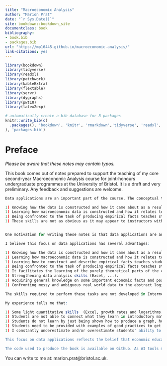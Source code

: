 ```yaml
--- 
title: "Macroeconomic Analysis"
author: "Marion Prat"
date: "`r Sys.Date()`"
site: bookdown::bookdown_site
documentclass: book
bibliography:
- book.bib
- packages.bib
url: "https://mp16445.github.io/macroeconomic-analysis/"
link-citations: yes
---
```


```r
library(bookdown)
library(tidyverse)
library(readxl)
library(patchwork)
library(kableExtra)
library(flextable)
library(servr)
library(dygraphs)
library(pwt10)
library(latex2exp)
```


```r
# automatically create a bib database for R packages
knitr::write_bib(c(
  .packages(), 'bookdown', 'knitr', 'rmarkdown','tidyverse', 'readxl', 'kablextra', 'pwt10'
), 'packages.bib')
```

# Preface {-}

*Please be aware that these notes may contain typos.*

This book comes out of notes prepared to support the teaching of my core second-year Macroeconomic Analysis course for joint-honours undergraduate programmes at the University of Bristol. It is a draft and very preliminary. Any feedback and suggestions are welcome. 


```r

Data applications are an important part of the course. The conceptual tools needed to produce and interpret the empirical facts underlying macroeconomic theories (plots of long-run trends, growth accounting, ...) is not often developed in standard Intermediate Macroeconomic textbooks in the same level of detail as the theory. However, giving a more central stage to the knowledge and skills required to describe the economy at a given point in time (National Accounts) and its dynamics over time has several important benefits:

1) Knowing how the data is constructed and how it came about as a result of historical compromises allows students to acquire some agency in its use and interpretation. Getting a sense of its imperfections and limitations allows us to consider how it could be done differently.
1) Learning how macroeconomic data is constructed and how it relates to the real world facilitates the acquisition of essential vocabulary and concepts. It also makes it easier to relate what is taught to actual events and policies.
1) Being confronted to the task of producing empirical facts teaches students the value of being precise and helps strengthen data analysis skills (Excel, ...).
1) These skills are not as obvious as it may appear to instructors with far more year of experience using them. Yet these have the potential to be highly transferrable skills.


One motivation for writing these notes is that data applications are an important component of the course. For example, in the context of the long-run growth topic, I ask students to describe the growth experience of a country of their choice using data from the Penn World Table, perform a growth accounting decomposition of labour productivity growth in Excel, and analyse it in light of growth theories. The treatment of empirical methods is not often developed in standard Intermediate Macroeconomics textbooks at the level that would enable students to produce empirical facts independently and interpret them correctly. The emphasis is therefore placed on the derivation and explanations of the underlying mathematical concepts, which are developed in more detail.

I believe this focus on data applications has several advantages:

1) Knowing how the data is constructed and how it came about as a result of historical compromises allows students to acquire some agency in its use and interpretation. Because they get a sense of its imperfections and limitations, they are able to consider how it could be done differently.
1) Learning how macroeconomic data is constructed and how it relates to the real world facilitates the acquisition of essential vocabulary and concepts. For example, this ensures that we are not throwing at students concepts such as GDP, inflation, investment, money, ... that only exist at an abstract level. As a second example, the difference between the long-run and the short-run in Macroeconomics is often confusing students. Calculating annual growth rates and annual trend growth rates provides an intuitive representation of the difference between the two.
1) Learning how to construct and describe empirical facts teaches students that the lenses through which they make us see the world is not immune to the use of strong assumptions. Empirical facts are not a-theoretical. 
1) Being confronted to the task of producing empirical facts teaches students the value of being precise.
1) It facilitates the learning of the purely theoretical parts of the course. 
1) Strengthening data analysis skills (Excel, ...). 
1) Acquiring general knowledge on some important economic facts and possibly common sense. 
1) Confronting messy and ambiguous real world data to the abstract logic of theories. Confronting the diversity of world economies and their trajectories. 

The skills required to perform these tasks are not developed in Intermediate Macroeconomic textbooks at the detail level which would allow students to independently produce useful statistics and graphs, interpret them and understand their limitations. This treatment is usually relegated to introductory chapters and there is usually little attempt to link possible data applications to the core content. Some textbooks do include practical data exercises at the end of some chapters but they often seem to be added as an afterthought with little guidance, probably reflecting the belief that data skills must have been acquired in introductory quantitative units and do not pose specific difficulties. Most importantly, there does not seem to be a unified way of defining some concepts such as for example the per-period, trend, average and compound growth rates which need to be understood when faced with the problem of extracting relevant information from the data.

My experience tells me that: 

1) Some light quantitative skills  (Excel, growth rates and logarithms, compounding effects, trend and average growth rates, ...) are far from obvious, even to the best students. 
1) Students are not able to connect what they learn in introductory mathematics and statistics units to specific data applications without guidance.
1) Students do not learn by just being shown how to produce a graph, how to calculate a statistics, how to solve mathematically for the equilibrium of a model ... True learning requires them to engage with definitions and models at a deeper level. Only then will they be able to confront and solve different types of questions. 
1) Students need to be provided with examples of good practices to get started. 
1) I constantly underestimate and/or overestimate students' ability to learn and acquire skills. This means that most of the points listed in the previous list will end up being continually revised. 

This focus on data applications reflects the belief that economic education in the future is likely to give a more prominent place to coding as the use of software and editing tools such as R (and R markdown), Python ... become more accessible to students with the development of AI tools.  

The code used to produce the book is available on Github. As AI tools make coding in Python or R more accessible, it may be possible to include exercises and applications in R Markdown in the future. 

```


You can write to me at: marion.prat@bristol.ac.uk.

